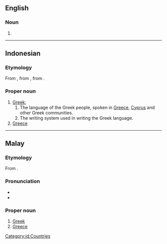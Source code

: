 ==English==

===Noun===
{{en-noun|-}}

# {{alt form|en|Unani}}

----

==Indonesian==
{{wikipedia|lang=id}}

===Etymology===
From {{inh|id|ms|Yunani}}, from {{inh|id|ms-cla|Yunani}}, from {{der|id|ar|اليُونَان||Greece}}.

===Proper noun===
{{id-proper noun}}

# [[Greek]];
## The language of the Greek people, spoken in [[Greece]], [[Cyprus]] and other Greek communities.
## The writing system used in writing the Greek language.
# [[Greece]]

[[Category:id:Countries]]

----

==Malay==

===Etymology===
From {{etyl|ar|ms}} {{m|ar|اليُونَان||Greece}}.

===Pronunciation===
* {{IPA|ms|[junani]}}
* {{rhymes|ms|ani|ni|i}}

===Proper noun===
{{head|ms|proper noun}}

# [[Greek]] {{gloss|language of the Greek people}}
# [[Greece]]